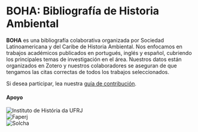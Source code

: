 
# BOHA: Bibliografía de Historia Ambiental

**BOHA** es una bibliografía colaborativa organizada por
Sociedad Latinoamericana y del Caribe de Historia Ambiental.
Nos enfocamos en trabajos académicos publicados en portugués, inglés y español,
cubriendo los principales temas de investigación en el área. Nuestros datos están organizados en Zotero
y nuestros colaboradores se aseguran de que tengamos las citas correctas de todos los trabajos seleccionados.

Si desea participar, lea nuestra [guía de contribución](/contribute).

#### Apoyo

<div className="flex mt-4 space-x-4">
<div>
<Image src="/logo-ih.png" alt="Instituto de História da UFRJ" width={130} height={25} />
</div>
<div>
<Image src="/logo-faperj.jpeg" alt="Faperj" width={100} height={25} />
</div>
<div>
<Image src="/logo-solcha.png" alt="Solcha" width={120} height={25} />
</div>
</div>